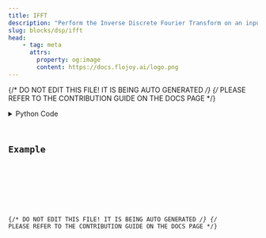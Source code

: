 ```yaml
---
title: IFFT
description: "Perform the Inverse Discrete Fourier Transform on an input signal."
slug: blocks/dsp/ifft
head:
    - tag: meta
      attrs:
        property: og:image
        content: https://docs.flojoy.ai/logo.png
---
```


{/* DO NOT EDIT THIS FILE! IT IS BEING AUTO GENERATED */}
{/* PLEASE REFER TO THE CONTRIBUTION GUIDE ON THE DOCS PAGE */}


<DownloadStudioBanner />
<PythonDocsDisplay docstring={block_data["docstring"]} />
<details>
<summary>Python Code</summary>



<Code code={pythonCode} lang="py" wrap theme="dracula" />

[Find this Flojoy Block on GitHub](https://github.com/flojoy-ai/blocks/blob/main/blocks/DSP/IFFT/IFFT.py)

</details>

## Example


<GetHelpWidget />


<AppDisplay app={app} blockName="IFFT" client:visible />


<Example />

{/* DO NOT EDIT THIS FILE! IT IS BEING AUTO GENERATED */}
{/* PLEASE REFER TO THE CONTRIBUTION GUIDE ON THE DOCS PAGE */}
